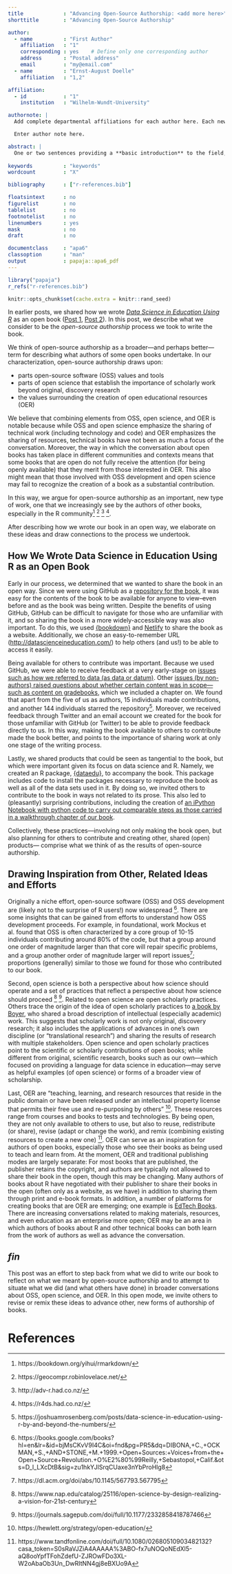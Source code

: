 ```yaml
---
title             : "Advancing Open-Source Authorship: <add more here>"
shorttitle        : "Advancing Open-Source Authorship"

author: 
  - name          : "First Author"
    affiliation   : "1"
    corresponding : yes    # Define only one corresponding author
    address       : "Postal address"
    email         : "my@email.com"
  - name          : "Ernst-August Doelle"
    affiliation   : "1,2"

affiliation:
  - id            : "1"
    institution   : "Wilhelm-Wundt-University"

authornote: |
  Add complete departmental affiliations for each author here. Each new line herein must be indented, like this line.

  Enter author note here.

abstract: |
  One or two sentences providing a **basic introduction** to the field,  comprehensible to a scientist in any discipline.
  
keywords          : "keywords"
wordcount         : "X"

bibliography      : ["r-references.bib"]

floatsintext      : no
figurelist        : no
tablelist         : no
footnotelist      : no
linenumbers       : yes
mask              : no
draft             : no

documentclass     : "apa6"
classoption       : "man"
output            : papaja::apa6_pdf
---
```


```r
library("papaja")
r_refs("r-references.bib")

```

```r
knitr::opts_chunk$set(cache.extra = knitr::rand_seed)
```

In earlier posts, we shared how we wrote [*Data Science in Education Using
R*](http://datascienceineducation.com/) as an open book
([Post 1](https://rviews.rstudio.com/2020/05/26/community-and-collaboration-writing-our-book-in-the-open/),
[Post 2](https://rviews.rstudio.com/2020/06/11/learning-r-with-education-datasets/)).
In this post, we describe what we consider to be the *open-source authorship*
process we took to write the book.

We think of open-source authorship as a broader---and perhaps better---term for
describing what authors of some open books undertake. In our characterization,
open-source authorship draws upon:

  - parts open-source software (OSS) values and tools
  - parts of open science that establish the importance of scholarly work beyond
    original, discovery research
  - the values surrounding the creation of open educational resources (OER)

We believe that combining elements from OSS, open science, and OER is notable
because while OSS and open science emphasize the sharing of technical work
(including technology and code) and OER emphasizes the sharing of resources,
technical books have not been as much a focus of the conversation. Moreover, the
way in which the conversation about open books has taken place in different
communities and contexts means that some books that are open do not fully
receive the attention (for being openly available) that they merit from those
interested in OER. This also might mean that those involved with OSS development
and open science may fail to recognize the creation of a book as a substantial
contribution.

In this way, we argue for open-source authorship as an important, new type of
work, one that we increasingly see by the authors of other books, especially in
the R community^[https://bookdown.org/yihui/rmarkdown/]
^[https://geocompr.robinlovelace.net/] ^[http://adv-r.had.co.nz/]
^[https://r4ds.had.co.nz/].

After describing how we wrote our book in an open way, we elaborate on these
ideas and draw connections to the process we undertook.

## How We Wrote Data Science in Education Using R as an Open Book

Early in our process, we determined that we wanted to share the book in an open
way. Since we were using GitHub as a [repository for the
book](https://github.com/data-edu/data-science-in-education/), it was easy for
the contents of the book to be available for anyone to view--even before and as
the book was being written. Despite the benefits of using GitHub, GitHub can be
difficult to navigate for those who are unfamiliar with it, and so sharing the
book in a more widely-accessible way was also important. To do this, we used
[{bookdown}](https://bookdown.org/) and [Netlify](https://www.netlify.com/) to
share the book as a website. Additionally, we chose an easy-to-remember URL
(<http://datascienceineducation.com/>) to help others (and us!) to be able to
access it easily.

Being available for others to contribute was important. Because we used GitHub,
we were able to receive feedback at a very early-stage on [issues such as how we
referred to data (as data or
datum)](https://github.com/data-edu/data-science-in-education/issues/20). Other
[issues (by non-authors) raised questions about whether certain content was in
scope---such as content on
gradebooks](https://github.com/data-edu/data-science-in-education/issues/9),
which we included a chapter on. We found that apart from the five of us as
authors, 15 individuals made contributions, and another 144 individuals starred
the
repository^[https://joshuamrosenberg.com/posts/data-science-in-education-using-r-by-and-beyond-the-numbers/].
Moreover, we received feedback through Twitter and an email account we created
for the book for those unfamiliar with GitHub (or Twitter) to be able to provide
feedback directly to us. In this way, making the book available to others to
contribute made the book better, and points to the importance of sharing work at
only one stage of the writing process.

Lastly, we shared products that could be seen as tangential to the book, but
which were important given its focus on data science and R. Namely, we created
an R package, [{dataedu}](https://data-edu.github.io/dataedu/), to accompany the
book. This package includes code to install the packages necessary to reproduce
the book as well as all of the data sets used in it. By doing so, we invited
others to contribute to the book in ways not related to its prose. This also led
to (pleasantly) surprising contributions, including the creation of [an iPython
Notebook with python code to carry out comparable steps as those carried in a
walkthrough chapter of our
book](https://colab.research.google.com/drive/1f7CpetOWP9T2XaJCNrcwWj3CMKsQNmtw).

Collectively, these practices---involving not only making the book open, but also
planning for others to contribute and creating other, shared (open) products---
comprise what we think of as the results of open-source authorship.

## Drawing Inspiration from Other, Related Ideas and Efforts

Originally a niche effort, open-source software (OSS) and OSS development are
(likely not to the surprise of R users!) now widespread
^[https://books.google.com/books?hl=en\&lr=\&id=bjMsCKvV9I4C\&oi=fnd\&pg=PR5\&dq=DIBONA,+C.,+OCKMAN,+S.,+AND+STONE,+M.+1999.+Open+Sources:+Voices+from+the+Open+Source+Revolution.+O%E2%80%99Reilly,+Sebastopol,+Calif.\&ots=D\_l\_LXcDtB\&sig=zu1hkYJlSrqCUaxe3nYbProHlg8].
There are some insights that can be gained from efforts to understand how OSS
development proceeds. For example, in foundational, work Mockus et al. found
that OSS is often characterized by a core group of 10-15 individuals
contributing around 80% of the code, but that a group around one order of magnitude
larger than that core will repair specific problems, and a group another order
of magnitude larger will report
issues^[https://dl.acm.org/doi/abs/10.1145/567793.567795]; proportions
(generally) similar to those we found for those who contributed to our book.

Second, open science is both a perspective about how science should operate and
a set of practices that reflect a perspective about how science should proceed
^[https://www.nap.edu/catalog/25116/open-science-by-design-realizing-a-vision-for-21st-century]
^[https://journals.sagepub.com/doi/full/10.1177/2332858418787466]. Related to
open science are open scholarly practices. Others trace the origin of the idea of
open scholarly practices to [a book by Boyer](https://eric.ed.gov/?id=ED326149),
who shared a broad description of intellectual (especially academic) work. This suggests that
scholarly work is not only original, discovery research; it also includes the
applications of advances in one’s own discipline (or “translational research”)
and sharing the results of research with multiple stakeholders. Open science and
open scholarly practices point to the scientific or scholarly contributions of
open books; while different from original, scientific research, books such as
our own—which focused on providing a language for data science in education—may
serve as helpful examples (of open science) or forms of a broader view of
scholarship.

Last, OER are “teaching, learning, and research resources that reside in the
public domain or have been released under an intellectual property license that
permits their free use and re-purposing by others”
^[https://hewlett.org/strategy/open-education/]. These resources range from
courses and books to tests and technologies. By being open, they are not only
available to others to use, but also to reuse, redistribute (or share), revise
(adapt or change the work), and remix (combining existing resources to create a
new one)
^[https://www.tandfonline.com/doi/full/10.1080/02680510903482132?casa\_token=S0sRaVJZiA4AAAAA%3ABO-fx7uNOQoNEdXl5-aQ8ooYpfTFohZdefU-ZJROwFDo3XL-W2oAbaOb3Un\_DwRItNN4gj8eBXUo9A].
OER can serve as an inspiration for authors of open books, especially those who
see their books as being used to teach and learn from. At the moment, OER and
traditional publishing modes are largely separate: For most books that are
published, the publisher retains the copyright, and authors are typically not
allowed to share their book in the open, though this may be changing. Many
authors of books about R have negotiated with their publisher to share their
books in the open (often only as a website, as we have) in addition to sharing
them through print and e-book formats. In addition, a number of platforms for
creating books that are OER are emerging; one example is [EdTech
Books](https://edtechbooks.org). There are increasing conversations related to
making materials, resources, and even education as an enterprise more open; OER
may be an area in which authors of books about R and other technical books can
both learn from the work of authors as well as advance the conversation.

## *fin*

This post was an effort to step back from what we did to write our book to
reflect on what we meant by open-source authorship and to attempt to situate what
we did (and what others have done) in broader conversations about OSS, open
science, and OER. In this open mode, we invite others to revise or remix these
ideas to advance other, new forms of authorship of books.

\newpage

# References

\begingroup
\setlength{\parindent}{-0.5in}
\setlength{\leftskip}{0.5in}

<div id="refs" custom-style="Bibliography"></div>
\endgroup
